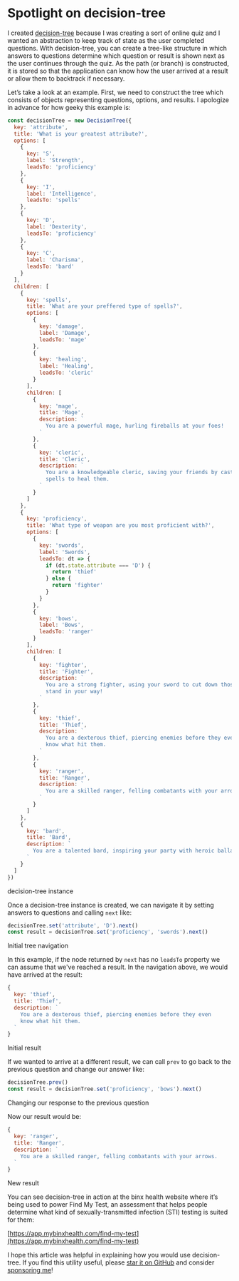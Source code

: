 
<Head>
  <title>Spotlight on decision-tree - Ian Walter</title>
</Head>

# Spotlight on decision-tree

I created [decision-tree](https://github.com/ianwalter/decision-tree) because I
was creating a sort of online quiz and I wanted an abstraction to keep track of
state as the user completed questions. With decision-tree, you can create a
tree-like structure in which answers to questions determine which question or
result is shown next as the user continues through the quiz. As the path
(or branch) is constructed, it is stored so that the application can know how
the user arrived at a result or allow them to backtrack if necessary.

Let’s take a look at an example. First, we need to construct the tree which
consists of objects representing questions, options, and results. I apologize in
advance for how geeky this example is:

```js
const decisionTree = new DecisionTree({
  key: 'attribute',
  title: 'What is your greatest attribute?',
  options: [
    {
      key: 'S',
      label: 'Strength',
      leadsTo: 'proficiency'
    },
    {
      key: 'I',
      label: 'Intelligence',
      leadsTo: 'spells'
    },
    {
      key: 'D',
      label: 'Dexterity',
      leadsTo: 'proficiency'
    },
    {
      key: 'C',
      label: 'Charisma',
      leadsTo: 'bard'
    }
  ],
  children: [
    {
      key: 'spells',
      title: 'What are your preffered type of spells?',
      options: [
        {
          key: 'damage',
          label: 'Damage',
          leadsTo: 'mage'
        },
        {
          key: 'healing',
          label: 'Healing',
          leadsTo: 'cleric'
        }
      ],
      children: [
        {
          key: 'mage',
          title: 'Mage',
          description: `
            You are a powerful mage, hurling fireballs at your foes!
          `
        },
        {
          key: 'cleric',
          title: 'Cleric',
          description: `
            You are a knowledgeable cleric, saving your friends by casting
            spells to heal them.
          `
        }
      ]
    },
    {
      key: 'proficiency',
      title: 'What type of weapon are you most proficient with?',
      options: [
        {
          key: 'swords',
          label: 'Swords',
          leadsTo: dt => {
            if (dt.state.attribute === 'D') {
              return 'thief'
            } else {
              return 'fighter'
            }
          }
        },
        {
          key: 'bows',
          label: 'Bows',
          leadsTo: 'ranger'
        }
      ],
      children: [
        {
          key: 'fighter',
          title: 'Fighter',
          description: `
            You are a strong fighter, using your sword to cut down those who
            stand in your way!
          `
        },
        {
          key: 'thief',
          title: 'Thief',
          description: `
            You are a dexterous thief, piercing enemies before they even
            know what hit them.
          `
        },
        {
          key: 'ranger',
          title: 'Ranger',
          description: `
            You are a skilled ranger, felling combatants with your arrows.
          `
        }
      ]
    },
    {
      key: 'bard',
      title: 'Bard',
      description: `
        You are a talented bard, inspiring your party with heroic ballads.
      `
    }
  ]
})
```

<CodeCaption>
  decision-tree instance
</CodeCaption>

Once a decision-tree instance is created, we can navigate it by setting answers
to questions and calling `next` like:

```js
decisionTree.set('attribute', 'D').next()
const result = decisionTree.set('proficiency', 'swords').next()
```

<CodeCaption>
  Initial tree navigation
</CodeCaption>

In this example, if the node returned by `next` has no `leadsTo` property we can
assume that we've reached a result. In the navigation above, we would have
arrived at the result:

```js
{
  key: 'thief',
  title: 'Thief',
  description: `
    You are a dexterous thief, piercing enemies before they even
    know what hit them.
  `
}
```

<CodeCaption>
  Initial result
</CodeCaption>

If we wanted to arrive at a different result, we can call `prev` to go back to
the previous question and change our answer like:

```js
decisionTree.prev()
const result = decisionTree.set('proficiency', 'bows').next()
```

<CodeCaption>
  Changing our response to the previous question
</CodeCaption>

Now our result would be:

```js
{
  key: 'ranger',
  title: 'Ranger',
  description: `
    You are a skilled ranger, felling combatants with your arrows.
  `
}
```

<CodeCaption>
  New result
</CodeCaption>


You can see decision-tree in action at the binx health website where it’s being
used to power Find My Test, an assessment that helps people determine what kind
of sexually-transmitted infection (STI) testing is suited for them:

[https://app.mybinxhealth.com/find-my-test](https://app.mybinxhealth.com/find-my-test)

I hope this article was helpful in explaining how you would use decision-tree.
If you find this utility useful, please
[star it on GitHub](https://github.com/ianwalter/decision-tree) and consider
[sponsoring me](https://github.com/sponsors/ianwalter)!
